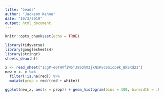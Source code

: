 ```yaml
---
title: "beads"
author: "Jackson Kehoe"
date: "10/3/2019"
output: html_document
---
```


```r
knitr::opts_chunk$set(echo = TRUE)
```

```r
library(tidyverse)
library(googlesheets4)
library(stringr)
sheets_deauth()


```

```r
x <- read_sheet("1cgP-e6THVfiW5TJ95QhX3jkNxKvc8Sicp9k_BkSRd2I")
new_x <- x %>%
  filter(!is.na(red)) %>%
  mutate(prop = red/(red + white))

ggplot(new_x, aes(x = prop)) + geom_histogram(bins = 100, binwidth = .06) + labs(title = "Proportion of Red Balls in Samples of 25 Balls", x = "Proportion of Red Balls", y = "Count")

```


